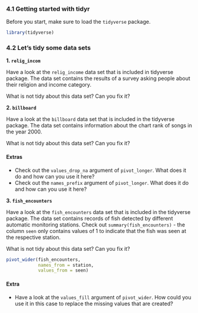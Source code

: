 ### 4.1 Getting started with tidyr

Before you start, make sure to load the `tidyverse` package.

```r
library(tidyverse)
```

### 4.2 Let's tidy some data sets


**1. `relig_incom`**

Have a look at the `relig_income` data set that is included in tidyverse package.
The data set contains the results of a survey asking people about their religion and income category.

What is not tidy about this data set? Can you fix it?


**2. `billboard`**

Have a look at the `billboard` data set that is included in the tidyverse package.
The data set contains information about the chart rank of songs in the year 2000.

What is not tidy about this data set? Can you fix it?

#### Extras

- Check out the `values_drop_na` argument of `pivot_longer`. What does it do and how can you use it here?
- Check out the `names_prefix` argument of `pivot_longer`. What does it do and how can you use it here?

**3. `fish_encounters`**

Have a look at the `fish_encounters` data set that is included in the tidyverse package.
The data set contains records of fish detected by different automatic monitoring stations. 
Check out `summary(fish_encounters)` - the column `seen` only contains values of 1 to indicate that the fish was seen at the respective station.

What is not tidy about this data set? Can you fix it?

```r
pivot_wider(fish_encounters, 
            names_from = station,
            values_from = seen)
```

#### Extra

- Have a look at the `values_fill` argument of `pivot_wider`. How could you use it in this case to replace the missing values that are created?

